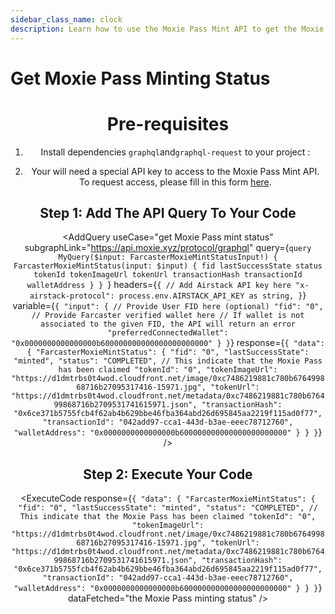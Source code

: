 ```yaml
---
sidebar_class_name: clock
description: Learn how to use the Moxie Pass Mint API to get the Moxie Pass minting status after mint has been initiated.
---
```



# Get Moxie Pass Minting Status

<Header useCase="get Moxie Pass mint status" apiName="Moxie Pass Mint" />

# Pre-requisites

1. Install dependencies `graphql`and`graphql-request` to your project :

<Install dependencies="graphql graphql-request" />

2. Your will need a special API key to access to the Moxie Pass Mint API. To request access, please fill in this form [here](https://forms.gle/eRQ6uiCzica2J6qo8).

## Step 1: Add The API Query To Your Code

<AddQuery
  useCase="get Moxie Pass mint status"
  subgraphLink="https://api.moxie.xyz/protocol/graphql"
  query={`query MyQuery($input: FarcasterMoxieMintStatusInput!) {
  FarcasterMoxieMintStatus(input: $input) {
    fid
    lastSuccessState
    status
    tokenId
    tokenImageUrl
    tokenUrl
    transactionHash
    transactionId
    walletAddress
  }
}
`}
  headers={`{
  // Add Airstack API key here
  "x-airstack-protocol": process.env.AIRSTACK_API_KEY as string,
}`}
  variable={`{
  "input": {
    // Provide User FID here (optional)
    "fid": "0",
    // Provide Farcaster verified wallet here
    // If wallet is not associated to the given FID, the API will return an error
    "preferredConnectedWallet": "0x0000000000000000b600000000000000000000000"
  }
}`}
  response={`{
  "data": {
    "FarcasterMoxieMintStatus": {
      "fid": "0",
      "lastSuccessState": "minted",
      "status": "COMPLETED", // This indicate that the Moxie Pass has been claimed
      "tokenId": "0",
      "tokenImageUrl": "https://d1dmtrbs0t4wod.cloudfront.net/image/0xc7486219881c780b676499868716b27095317416-15971.jpg",
      "tokenUrl": "https://d1dmtrbs0t4wod.cloudfront.net/metadata/0xc7486219881c780b676499868716b2709531741615971.json",
      "transactionHash": "0x6ce371b5755fcb4f62ab4b629bbe46fba364abd26d695845aa2219f115ad0f77",
      "transactionId": "042add97-cca1-443d-b3ae-eeec78712760",
      "walletAddress": "0x0000000000000000b600000000000000000000000"
    }
  }
}`}
/>

## Step 2: Execute Your Code

<ExecuteCode
  response={`{
  "data": {
    "FarcasterMoxieMintStatus": {
      "fid": "0",
      "lastSuccessState": "minted",
      "status": "COMPLETED", // This indicate that the Moxie Pass has been claimed
      "tokenId": "0",
      "tokenImageUrl": "https://d1dmtrbs0t4wod.cloudfront.net/image/0xc7486219881c780b676499868716b27095317416-15971.jpg",
      "tokenUrl": "https://d1dmtrbs0t4wod.cloudfront.net/metadata/0xc7486219881c780b676499868716b2709531741615971.json",
      "transactionHash": "0x6ce371b5755fcb4f62ab4b629bbe46fba364abd26d695845aa2219f115ad0f77",
      "transactionId": "042add97-cca1-443d-b3ae-eeec78712760",
      "walletAddress": "0x0000000000000000b600000000000000000000000"
    }
  }
}`}
  dataFetched="the Moxie Pass minting status"
/>

<DeveloperSupport />
